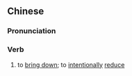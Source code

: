 {{also|压低}}
==Chinese==
{{zh-forms|s=压低}}

===Pronunciation===
{{zh-pron
|m=yādī
|mn=a̍h-kē
|cat=v
}}

===Verb===
{{zh-verb}}

# to [[bring down]]; to [[intentionally]] [[reduce]]